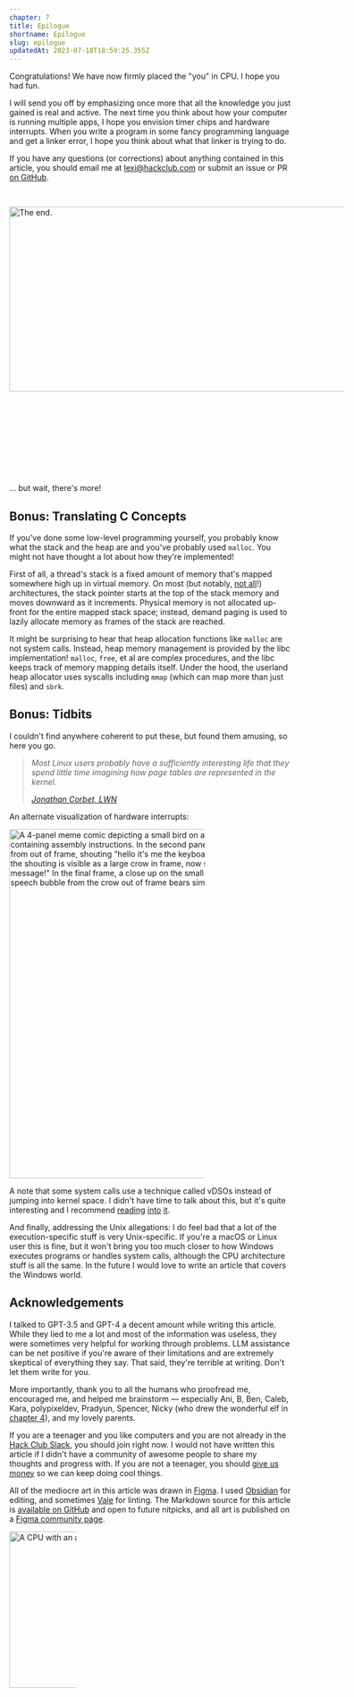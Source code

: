 ```yaml
---
chapter: 7
title: Epilogue
shortname: Epilogue
slug: epilogue
updatedAt: 2023-07-18T18:59:25.355Z
---
```


Congratulations! We have now firmly placed the "you" in CPU. I hope you had fun.

I will send you off by emphasizing once more that all the knowledge you just gained is real and active. The next time you think about how your computer is running multiple apps, I hope you envision timer chips and hardware interrupts. When you write a program in some fancy programming language and get a linker error, I hope you think about what that linker is trying to do.

If you have any questions (or corrections) about anything contained in this article, you should email me at [lexi@hackclub.com](mailto:lexi@hackclub.com) or submit an issue or PR [on GitHub](https://github.com/hackclub/putting-the-you-in-cpu/).

<img src='/images/the-end.png' loading='lazy' alt='The end.' width='1367' height='331' style='max-width: 600px; margin: 30px auto; margin-bottom: 150px;' />

... but wait, there's more!

## Bonus: Translating C Concepts

If you've done some low-level programming yourself, you probably know what the stack and the heap are and you've probably used `malloc`. You might not have thought a lot about how they're implemented!

First of all, a thread's stack is a fixed amount of memory that's mapped somewhere high up in virtual memory. On most (but notably, [not all](https://stackoverflow.com/a/664779)!) architectures, the stack pointer starts at the top of the stack memory and moves downward as it increments. Physical memory is not allocated up-front for the entire mapped stack space; instead, demand paging is used to lazily allocate memory as frames of the stack are reached.

It might be surprising to hear that heap allocation functions like `malloc` are not system calls. Instead, heap memory management is provided by the libc implementation! `malloc`, `free`, et al are complex procedures, and the libc keeps track of memory mapping details itself. Under the hood, the userland heap allocator uses syscalls including `mmap` (which can map more than just files) and `sbrk`.

## Bonus: Tidbits

I couldn't find anywhere coherent to put these, but found them amusing, so here you go.

> *Most Linux users probably have a sufficiently interesting life that they spend little time imagining how page tables are represented in the kernel.*
> 
> *<cite>[Jonathan Corbet, LWN](https://lwn.net/Articles/106177/)</cite>*

An alternate visualization of hardware interrupts:

<img src='/images/hardware-interrupt-meme.png' loading='lazy' style='max-width: 350px;' alt='A 4-panel meme comic depicting a small bird on a branch, with speech bubbles containing assembly instructions. In the second panel, another speech bubble appears from out of frame, shouting "hello it&apos;s me the keyboard!" In the third panel, the source of the shouting is visible as a large crow in frame, now shouting "I have an important message!" In the final frame, a close up on the small bird looking unamused. Another speech bubble from the crow out of frame bears simply the letter E.' width='600' height='625' />

A note that some system calls use a technique called vDSOs instead of jumping into kernel space. I didn't have time to talk about this, but it's quite interesting and I recommend [reading](https://en.wikipedia.org/wiki/VDSO) [into](https://man7.org/linux/man-pages/man7/vdso.7.html) [it](https://0xax.gitbooks.io/linux-insides/content/SysCall/linux-syscall-3.html).

And finally, addressing the Unix allegations: I do feel bad that a lot of the execution-specific stuff is very Unix-specific. If you're a macOS or Linux user this is fine, but it won't bring you too much closer to how Windows executes programs or handles system calls, although the CPU architecture stuff is all the same. In the future I would love to write an article that covers the Windows world.

## Acknowledgements

I talked to GPT-3.5 and GPT-4 a decent amount while writing this article. While they lied to me a lot and most of the information was useless, they were sometimes very helpful for working through problems. LLM assistance can be net positive if you're aware of their limitations and are extremely skeptical of everything they say. That said, they're terrible at writing. Don't let them write for you.

More importantly, thank you to all the humans who proofread me, encouraged me, and helped me brainstorm — especially Ani, B, Ben, Caleb, Kara, polypixeldev, Pradyun, Spencer, Nicky (who drew the wonderful elf in [chapter 4](/becoming-an-elf-lord)), and my lovely parents.

If you are a teenager and you like computers and you are not already in the [Hack Club Slack](https://hackclub.com/slack), you should join right now. I would not have written this article if I didn't have a community of awesome people to share my thoughts and progress with. If you are not a teenager, you should [give us money](https://hackclub.com/philanthropy/) so we can keep doing cool things.

All of the mediocre art in this article was drawn in [Figma](https://figma.com/). I used [Obsidian](https://obsidian.md/) for editing, and sometimes [Vale](https://vale.sh/) for linting. The Markdown source for this article is [available on GitHub](https://github.com/hackclub/putting-the-you-in-cpu/) and open to future nitpicks, and all art is published on a [Figma community page](https://www.figma.com/community/file/1260699047973407903).

<img src='/images/cpu-pleading-face.png' loading='lazy' alt='A CPU with an adorable pleading face.' width='280' height='280' style='max-width: 120px; margin: 0 auto;' />
